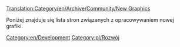 [[Translation:Category/en/Archive/Community/New Graphics]]

Poniżej znajduje się lista stron związanych z opracowywaniem nowej grafiki.

[[Category:en/Development]] [[Category:pl/Rozwój]]